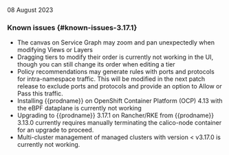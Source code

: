 08 August 2023

### Known issues {#known-issues-3.17.1}

- The canvas on Service Graph may zoom and pan unexpectedly when modifying Views or Layers
- Dragging tiers to modify their order is currently not working in the UI, though you can still change its order when editing a tier
- Policy recommendations may generate rules with ports and protocols for intra-namespace traffic. This will be modified in the next patch release to exclude ports and protocols and provide an option to Allow or Pass this traffic.
- Installing {{prodname}} on OpenShift Container Platform (OCP) 4.13 with the eBPF dataplane is currently not working
- Upgrading to {{prodname}} 3.17.1 on Rancher/RKE from {{prodname}} 3.13.0 currently requires manually terminating the calico-node container for an upgrade to proceed.
- Multi-cluster management of managed clusters with version < v3.17.0 is currently not working.

